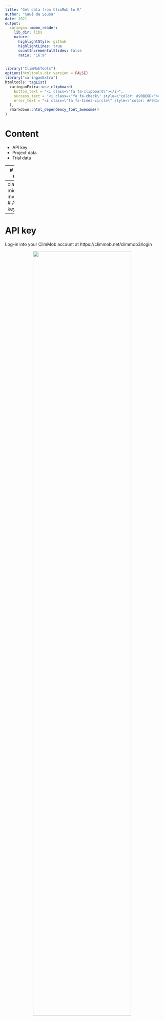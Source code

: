 ```yaml
---
title: "Get data from ClimMob to R"
author: "Kauê de Sousa"
date: 2021
output:
  xaringan::moon_reader:
    lib_dir: libs
    nature:
      highlightStyle: github
      highlightLines: true
      countIncrementalSlides: false
      ratio: "16:9"
---
```


```r
library("ClimMobTools")
options(htmltools.dir.version = FALSE)
library("xaringanExtra")
htmltools::tagList(
  xaringanExtra::use_clipboard(
    button_text = "<i class=\"fa fa-clipboard\"></i>",
    success_text = "<i class=\"fa fa-check\" style=\"color: #90BE6D\"></i>",
    error_text = "<i class=\"fa fa-times-circle\" style=\"color: #F94144\"></i>"
  ),
  rmarkdown::html_dependency_font_awesome()
)
```


# Content

* API key
* Project data
* Trial data

---
# Set up

For this lecture we need to package ClimMobTools. We install it from GitHub. You just need to run this command once.

```r
library("remotes")
install_github("agrdatasci/ClimMobTools", upgrade = "never")
```

Then we load the packages with `library()`. We run this command every time we open a new R section 

```r
library("ClimMobTools")
```

---
class: middle, inverse
# API key
---
# API key

Log-in into your ClimMob account at https://climmob.net/climmob3/login

<center>
<img src="img/log-in.png" width="80%"/>
</center>

---
# API key

Click on "Actions" and then "Profile" 

<center>
<img src="img/api-key1.png" width="80%"/>
</center>

---
# API key

The API key is on the bottom of your profile information 

<center>
<img src="img/api-key2.png" width="80%"/>
</center>

---
class: middle, inverse
# Project data
---
# Project data 

To access the information about your tricot projects we use the function `getProjectsCM()` from ClimMobTools, the main input is your API key

```r
key <- "d39a3c66-5822-4930-a9d4-50e7da041e77"

projects <- getProjectsCM(key)

projects[8:10, ]

```

---
# Project data 

If you are a client from an alternative ClimMob server, you may need the argument "server"

```r
key <- "your-key"
servername <- "server-name"

projects <- getProjectsCM(key, server  = servername)

```

---
class: middle, inverse
# Trial data
---
# Trial data

The trial data is retrieved with the function `getDataCM()`. We need the API key and the project id. Lets retrieve the data from the project "breadwheat"

This returns the data frame in a "tidy" format.

```r

dt <- getDataCM(key, project = "breadwheat")

dt[1:6, ]
```

.footnote[
[1] [Read more about tidy data](https://cran.r-project.org/web/packages/tidyr/vignettes/tidy-data.html)
]

---
# Trial data

To return the data in the wider format, we use the argument `pivot.wider = TRUE`

```r

dt <- getDataCM(key, project = "breadwheat", pivot.wider = TRUE)

dt[1:6, 1:5]
```


---
# **Thank you!**

.pull-left[
<img src="img/logos-v.png" width="50%"/>
]

.pull-right[

<img src="https://img.icons8.com/color/64/000000/twitter.png" width = "10%">[@desousakaue](https://twitter.com/desousakaue)

<img src="https://img.icons8.com/ios-filled/50/000000/email-open.png" width = "10%">[k.desousa@cgiar.org](mailto:k.desousa@cgiar.org)
]


